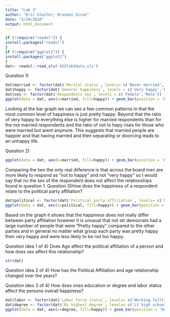 ```yaml
---
title: "Lab 3"
author: "Eric Gleiter; Brandon Xicon"
date: "2/19/2020"
output: html_document
---
```


```r
if (!require("readxl")) {
install.packages("readxl")
}
if (!require("ggplot2")) {
install.packages("ggplot2")
}
dat<- readxl::read_xls('GSSlab3data.xls')

```

Question 1)
```r


dat$married <- factor(dat$`Marital status`, levels= c('Never married', 'Married','Widowed','Divorced','Separated','No answer'))
dat$happy <- factor(dat$`General happiness`, levels = c('Very happy','Pretty happy','Not too happy','No answer','Not applicable','Don\'t know'))
dat$sex <- factor(dat$`Respondents sex`, levels = c('Female','Male'))
ggplot(data = dat, aes(x=married, fill=happy)) + geom_bar(position = 'Dodge') +xlab("Marital Status") + ylab("Number of respondents") + labs(title="Number of Responents by Happiness level")
```
Looking at the bar graph we can see a few common patterns in that the most common level of happiness is just pretty happy. Beyond that the ratio of very happy to everything else is higher for married respondents than for the not married respondents and the ratio of not to hapy rises for those who were married but arent anymore. This suggests that married people are happier and that having married and then separating or divorcing leads to an unhappy life.


Question 2)
```r
ggplot(data = dat, aes(x=married, fill=happy)) + geom_bar(position = 'Dodge') + theme(axis.text.x=element_text(angle=90,hjust=1,vjust=0.5)) + facet_wrap(vars(sex)) +xlab("Marital Status") + ylab("Number of respondents") + labs(title="Number of Responents by Happiness level, faceted by sex")
```
Comparing the two the only real diiference is that across the board men are more likely to respond as "not to happy" and not "very happy" so I would say that no the sex of the respondent does not affect the relationships found in question 1.
Question 3)How does the happiness of a respondent relate to the political party affiliation?
```r
dat$political <- factor(dat$`Political party affiliation`, levels= c('Strong democrat', 'Not str democrat','Ind,near dem','Independent','Ind,near rep','Not str republican','Strong republican', 'Other party', 'Don\'t know', 'No answer' ))
ggplot(data = dat, aes(x=political, fill=happy)) + geom_bar(position = 'Dodge') +xlab("Political Party Affiliation") + ylab("Number of respondents") + labs(title="Political Party by Happiness level")+theme(axis.text.x=element_text(angle=90,hjust=1,vjust=0.5))
```
Based on the graph it shows that the happiness does not really differ between party affiliation however it is unusual that not str democrats had a large number of people that were "Pretty happy" compared to the other parties and in general no matter what group each party was pretty happy then very happy and were less likely to be not too happy. 

Question idea 1 of 4)
Does Age affect the political affiliation of a person and how does sex affect this relationship?
```r
str(dat)
```
Question idea 2 of 4)
How has the Political Affiliation and age relationship changed over the years?

Question ideo 3 of 4)
How does ones education or degree and labor status affect the persons overall happiness?
```r
dat$labor <- factor(dat$`Labor force status`, levels= c('Working fulltime', 'Working parttime','Temp not working','unempl, laid off','Retired','School','Keeping house'))
dat$degree <- factor(dat$`Rs highest degree`, levels= c('Lt high school', 'High school','Junior college','Bachelor','Graduate','Don\t know'))
ggplot(data = dat, aes(x=degree, fill=happy)) + geom_bar(position = 'Dodge') + theme(axis.text.x=element_text(angle=90,hjust=1,vjust=0.5)) + facet_wrap(vars(labor)) +xlab("degree") + ylab("Number of respondents") + labs(title="degree obtained by Happiness level, faceted by labor")
```


